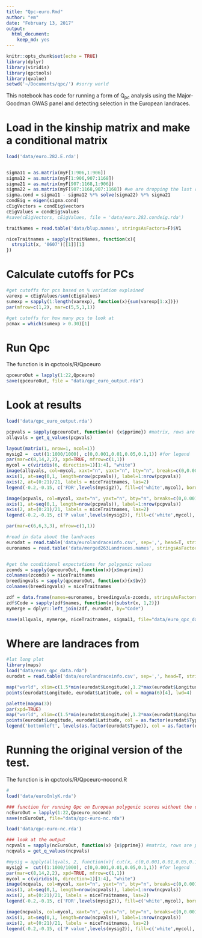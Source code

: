 ```yaml
---
title: "Qpc-euro.Rmd"
author: "em"
date: "February 13, 2017"
output:
  html_document:
    keep_md: yes
---
```


```r
knitr::opts_chunk$set(echo = TRUE)
library(dplyr)
library(viridis)
library(qpctools)
library(qvalue)
setwd('~/Documents/qpc/') #sorry world
```

This notebook has code for running a form of Q<sub>pc</sub> analysis using the Major-Goodman GWAS panel and detecting selection in the European landraces.

# Load in the kinship matrix and make a conditional matrix 
```r
load('data/euro.282.E.rda')


sigma11 = as.matrix(myF[1:906,1:906])
sigma12 = as.matrix(myF[1:906,907:1168])
sigma21 = as.matrix(myF[907:1168,1:906])
sigma22 = as.matrix(myF[907:1168,907:1168]) #we are dropping the last row
sigma.cond = sigma11 - sigma12 %*% solve(sigma22) %*% sigma21
condEig = eigen(sigma.cond)
cEigVectors = condEig$vectors
cEigValues = condEig$values
#save(cEigVectors, cEigValues, file = 'data/euro.282.condeig.rda')

traitNames = read.table('data/blup.names', stringsAsFactors=F)$V1

niceTraitnames = sapply(traitNames, function(x){
  strsplit(x, '0607')[[1]][1]
})

```

# Calculate cutoffs for PCs
```r
#get cutoffs for pcs based on % variation explained
varexp = cEigValues/sum(cEigValues)
sumexp = sapply(1:length(varexp), function(x){sum(varexp[1:x])})
par(mfrow=c(1,2), mar=c(5,5,1,1))

#get cutoffs for how many pcs to look at
pcmax = which(sumexp > 0.30)[1]


```

# Run Qpc
The function is in qpctools/R/Qpceuro
```r
qpceuroOut = lapply(1:22,Qpceuro)
save(qpceuroOut, file = "data/qpc_euro_output.rda")
```

# Look at results
```r
load('data/qpc_euro_output.rda')

pcpvals = sapply(qpceuroOut, function(x) {x$pprime}) #matrix, rows are pvals, columns are traits
allqvals = get_q_values(pcpvals)

layout(matrix(1, nrow=1, ncol=1))
mysig2 =  cut((1:1000/1000), c(0,0.001,0.01,0.05,0.1,1)) #for legend
par(mar=c(8,14,2,2), xpd=TRUE, mfrow=c(1,1))
mycol = c(viridis(6, direction=1)[1:4], "white")
image(allqvals, col=mycol, xaxt="n", yaxt="n", bty="n", breaks=c(0,0.001,0.01,0.05,0.1,1))
axis(1, at=seq(0,1, length=nrow(pcpvals)), label=1:nrow(pcpvals))
axis(2, at=(0:21)/21, labels = niceTraitnames, las=2)
legend(-0.2,-0.15, c('FDR',levels(mysig2)), fill=c('white',mycol), border=c('white',rep('black',5)), bty="n", horiz=T)

image(pcpvals, col=mycol, xaxt="n", yaxt="n", bty="n", breaks=c(0,0.001,0.01,0.05,0.1,1))
axis(1, at=seq(0,1, length=nrow(pcpvals)), label=1:nrow(pcpvals))
axis(2, at=(0:21)/21, labels = niceTraitnames, las=2)
legend(-0.2,-0.15, c('P value',levels(mysig2)), fill=c('white',mycol), border=c('white',rep('black',5)), bty="n", horiz=T)

```


```r
par(mar=c(6,6,3,3), mfrow=c(1,1))

#read in data about the landraces
eurodat = read.table('data/eurolandraceinfo.csv', sep=',', head=T, stringsAsFactors=F)
euronames = read.table('data/merged263Landraces.names', stringsAsFactors=F)[1:906,]


#get the conditional expectations for polygenic values
zconds = sapply(qpceuroOut, function(x){x$muprime})
colnames(zconds) = niceTraitnames
breedingvals = sapply(qpceuroOut, function(x){x$bv})
colnames(breedingvals) = niceTraitnames

zdf = data.frame(names=euronames, breedingvals-zconds, stringsAsFactors = F)
zdf$Code = sapply(zdf$names, function(x){substr(x, 1,2)})
mymerge = dplyr::left_join(zdf, eurodat, by="Code")

save(allqvals, mymerge, niceTraitnames, sigma11, file="data/euro_qpc_data.rda")

```

# Where are landraces from
```r
#lat long plot
library(maps)
load("data/euro_qpc_data.rda")
eurodat = read.table('data/eurolandraceinfo.csv', sep=',', head=T, stringsAsFactors=F)

map("world", xlim=c(1.5*min(eurodat$Longitude),1.2*max(eurodat$Longitude)), ylim=c(0.85*min(eurodat$Latitude),1.05*max(eurodat$Latitude)), fill=T, col="azure")
points(eurodat$Longitude, eurodat$Latitude, col = magma(6)[4], lwd=4)

palette(magma(3))
par(xpd=TRUE)
map("world", xlim=c(1.5*min(eurodat$Longitude),1.2*max(eurodat$Longitude)), ylim=c(0.9*min(eurodat$Latitude),1.05*max(eurodat$Latitude)), fill=T, col="azure")
points(eurodat$Longitude, eurodat$Latitude, col = as.factor(eurodat$Type), lwd=4)
legend('bottomleft', levels(as.factor(eurodat$Type)), col = as.factor(eurodat$Type), pch=1, pt.lwd=4, bty="n")

```



# Running the original version of the test.
The function is in qpctools/R/Qpceuro-nocond.R
```r
#
load('data/euroOnlyK.rda')

### function for running Qpc on European polygenic scores without the conditional test
ncEuroOut = lapply(1:22,Qpceuro_nocond)
save(ncEuroOut, file="data/qpc-euro-nc.rda")

```

```r
load('data/qpc-euro-nc.rda')

### look at the output
ncpvals = sapply(ncEuroOut, function(x) {x$pprime}) #matrix, rows are pvals, columns are traits
ncqvals = get_q_values(ncpvals)

#mysig = apply(allqvals, 2, function(x){ cut(x, c(0,0.001,0.01,0.05,0.1,1), labels=F)})
mysig2 =  cut((1:1000/1000), c(0,0.001,0.01,0.05,0.1,1)) #for legend
par(mar=c(8,14,2,2), xpd=TRUE, mfrow=c(1,1))
mycol = c(viridis(6, direction=1)[1:4], "white")
image(ncqvals, col=mycol, xaxt="n", yaxt="n", bty="n", breaks=c(0,0.001,0.01,0.05,0.1,1))
axis(1, at=seq(0,1, length=nrow(ncpvals)), label=1:nrow(ncpvals))
axis(2, at=(0:21)/21, labels = niceTraitnames, las=2)
legend(-0.2,-0.15, c('FDR',levels(mysig2)), fill=c('white',mycol), border=c('white',rep('black',5)), bty="n", horiz=T)

image(ncpvals, col=mycol, xaxt="n", yaxt="n", bty="n", breaks=c(0,0.001,0.01,0.05,0.1,1))
axis(1, at=seq(0,1, length=nrow(ncpvals)), label=1:nrow(ncpvals))
axis(2, at=(0:21)/21, labels = niceTraitnames, las=2)
legend(-0.2,-0.15, c('P value',levels(mysig2)), fill=c('white',mycol), border=c('white',rep('black',5)), bty="n", horiz=T)


````

